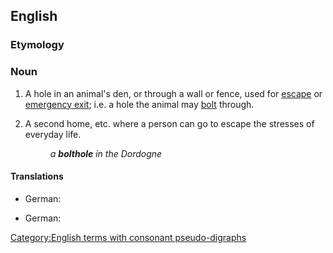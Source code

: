 {{also|bolt-hole}}
==English==

===Etymology===
{{compound|en|bolt|hole}}

===Noun===
{{en-noun}}

# A hole in an animal's den, or through a wall or fence, used for [[escape]] or [[emergency exit]]; i.e. a hole the animal may [[bolt]] through.
# {{lb|en|figurative}} A second home, etc. where a person can go to escape the stresses of everyday life.
#: ''a '''bolthole''' in the Dordogne''

====Translations====
{{trans-top|hole used for escape}}
* German: {{t+|de|Schlupfloch|n}}
{{trans-mid}}
{{trans-bottom}}

{{trans-top|second home}}
* German: {{t+|de|Unterschlupf|m}}
{{trans-mid}}
{{trans-bottom}}

[[Category:English terms with consonant pseudo-digraphs]]